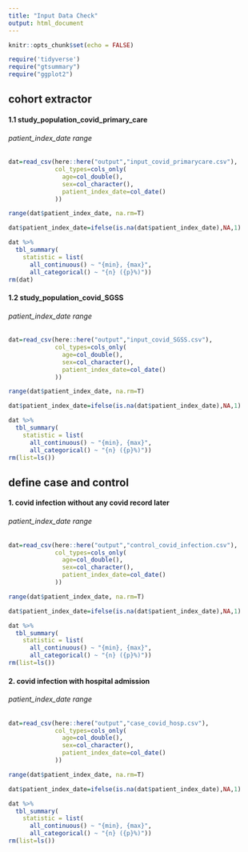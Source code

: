 ```yaml
---
title: "Input Data Check"
output: html_document
---
```


```r
knitr::opts_chunk$set(echo = FALSE)
```

```r
require('tidyverse')
require("gtsummary")
require("ggplot2")
```

## cohort extractor

#### 1.1 study_population_covid_primary_care 
###### patient_index_date range
```r
dat=read_csv(here::here("output","input_covid_primarycare.csv"),
             col_types=cols_only(
               age=col_double(),
               sex=col_character(),
               patient_index_date=col_date()
             ))

range(dat$patient_index_date, na.rm=T)

dat$patient_index_date=ifelse(is.na(dat$patient_index_date),NA,1)

dat %>%
  tbl_summary(
    statistic = list(
      all_continuous() ~ "{min}, {max}",
      all_categorical() ~ "{n} ({p}%)"))
rm(dat)
```

#### 1.2 study_population_covid_SGSS
###### patient_index_date range
```r
dat=read_csv(here::here("output","input_covid_SGSS.csv"),
             col_types=cols_only(
               age=col_double(),
               sex=col_character(),
               patient_index_date=col_date()
             ))

range(dat$patient_index_date, na.rm=T)

dat$patient_index_date=ifelse(is.na(dat$patient_index_date),NA,1)

dat %>%
  tbl_summary(
    statistic = list(
      all_continuous() ~ "{min}, {max}",
      all_categorical() ~ "{n} ({p}%)"))
rm(list=ls())

```



##  define case and control
#### 1. covid infection without any covid record later
###### patient_index_date range
```r
dat=read_csv(here::here("output","control_covid_infection.csv"),
             col_types=cols_only(
               age=col_double(),
               sex=col_character(),
               patient_index_date=col_date()
             ))

range(dat$patient_index_date, na.rm=T)

dat$patient_index_date=ifelse(is.na(dat$patient_index_date),NA,1)

dat %>%
  tbl_summary(
    statistic = list(
      all_continuous() ~ "{min}, {max}",
      all_categorical() ~ "{n} ({p}%)"))
rm(list=ls())
```


#### 2. covid infection with hospital admission
###### patient_index_date range
```r
dat=read_csv(here::here("output","case_covid_hosp.csv"),
             col_types=cols_only(
               age=col_double(),
               sex=col_character(),
               patient_index_date=col_date()
             ))

range(dat$patient_index_date, na.rm=T)

dat$patient_index_date=ifelse(is.na(dat$patient_index_date),NA,1)

dat %>%
  tbl_summary(
    statistic = list(
      all_continuous() ~ "{min}, {max}",
      all_categorical() ~ "{n} ({p}%)"))
rm(list=ls())
```
